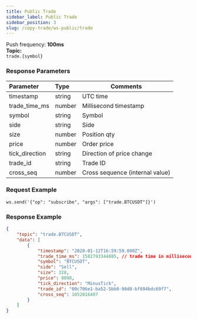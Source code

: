 ```yaml
---
title: Public Trade
sidebar_label: Public Trade
sidebar_position: 3
slug: /copy-trade/ws-public/trade
---
```


Push frequency: **100ms**<br/>
**Topic:**<br/>
`trade.{symbol}`

### Response Parameters
| Parameter | Type | Comments|
|:----- |:-----|----- |
|timestamp |string |UTC time  |
|trade_time_ms |number |Millisecond timestamp |
|symbol|string |Symbol    |
|side |string |Side |
|size |number |Position qty |
|price |number |Order price |
|tick_direction |string |Direction of price change |
|trade_id |string |Trade ID  |
|cross_seq |number |Cross sequence (internal value) |

### Request Example

```http
ws.send('{"op": "subscribe", "args": ["trade.BTCUSDT"]}')
```

### Response Example

```json
{
    "topic": "trade.BTCUSDT",
    "data": [
        {
            "timestamp": "2020-01-12T16:59:59.000Z",
            "trade_time_ms": 1582793344685, // trade time in millisecond
            "symbol": "BTCUSDT",
            "side": "Sell",
            "size": 328,
            "price": 8098,
            "tick_direction": "MinusTick",
            "trade_id": "00c706e1-ba52-5bb0-98d0-bf694bdc69f7",
            "cross_seq": 1052816407
        }
    ]
}
```
